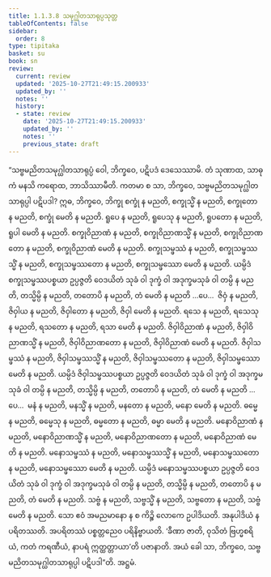 ```yaml
---
title: 1.1.3.8 သမုဂ္ဃါတသာရုပ္ပသုတ္တ
tableOfContents: false
sidebar:
  order: 8
type: tipitaka
basket: su
book: sn
review:
  current: review
  updated: '2025-10-27T21:49:15.200933'
  updated_by: ''
  notes: ''
  history:
  - state: review
    date: '2025-10-27T21:49:15.200933'
    updated_by: ''
    notes: ''
    previous_state: draft
---
```



<ReviewStatus review={frontmatter.review} showDetails={true} />

<HypothesisAnnotation frontmatter={frontmatter} />

<DynamicBreadcrumb />

<Division number="30" book="sn" e="ch" v="18" p="283">

<Paragraph number="80" book="sn">
“သဗ္ဗမညိတသမုဂ္ဃါတသာရုပ္ပံ ဝေါ, ဘိက္ခဝေ, ပဋိပဒံ ဒေသေဿာမိ. တံ သုဏာထ, သာဓုကံ မနသိ ကရောထ, ဘာသိဿာမီတိ. ကတမာ စ သာ, ဘိက္ခဝေ, သဗ္ဗမညိတသမုဂ္ဃါတသာရုပ္ပါ ပဋိပဒါ? ဣဓ, ဘိက္ခဝေ, ဘိက္ခု စက္ခုံ န မညတိ, စက္ခုသ္မိံ န မညတိ, စက္ခုတော န မညတိ, စက္ခုံ မေတိ န မညတိ. ရူပေ န မညတိ, ရူပေသု န မညတိ, ရူပတော န မညတိ, ရူပါ မေတိ န မညတိ. စက္ခုဝိညာဏံ န မညတိ, စက္ခုဝိညာဏသ္မိံ န မညတိ, စက္ခုဝိညာဏတော န မညတိ, စက္ခုဝိညာဏံ မေတိ န မညတိ. စက္ခုသမ္ဖဿံ န မညတိ, စက္ခုသမ္ဖဿသ္မိံ န မညတိ, စက္ခုသမ္ဖဿတော န မညတိ, စက္ခုသမ္ဖဿော မေတိ န မညတိ. ယမ္ပိဒံ စက္ခုသမ္ဖဿပစ္စယာ ဥပ္ပဇ္ဇတိ ဝေဒယိတံ သုခံ ဝါ ဒုက္ခံ ဝါ အဒုက္ခမသုခံ ဝါ တမ္ပိ န မညတိ, တသ္မိမ္ပိ န မညတိ, တတောပိ န မညတိ, တံ မေတိ န မညတိ …ပေ…  ဇိဝှံ န မညတိ, ဇိဝှါယ န မညတိ, ဇိဝှါတော န မညတိ, ဇိဝှါ မေတိ န မညတိ. ရသေ န မညတိ, ရသေသု န မညတိ, ရသတော န မညတိ, ရသာ မေတိ န မညတိ. ဇိဝှါဝိညာဏံ န မညတိ, ဇိဝှါဝိညာဏသ္မိံ န မညတိ, ဇိဝှါဝိညာဏတော န မညတိ, ဇိဝှါဝိညာဏံ မေတိ န မညတိ. ဇိဝှါသမ္ဖဿံ န မညတိ, ဇိဝှါသမ္ဖဿသ္မိံ န မညတိ, ဇိဝှါသမ္ဖဿတော န မညတိ, ဇိဝှါသမ္ဖဿော မေတိ န မညတိ. ယမ္ပိဒံ ဇိဝှါသမ္ဖဿပစ္စယာ ဥပ္ပဇ္ဇတိ ဝေဒယိတံ သုခံ ဝါ ဒုက္ခံ ဝါ အဒုက္ခမသုခံ ဝါ တမ္ပိ န မညတိ, တသ္မိမ္ပိ န မညတိ, တတောပိ န မညတိ, တံ မေတိ န မညတိ …ပေ…  မနံ န မညတိ, မနသ္မိံ န မညတိ, မနတော န မညတိ, မနော မေတိ န မညတိ. ဓမ္မေ န မညတိ, ဓမ္မေသု န မညတိ, ဓမ္မတော န မညတိ, ဓမ္မာ မေတိ န မညတိ. မနောဝိညာဏံ န မညတိ, မနောဝိညာဏသ္မိံ န မညတိ, မနောဝိညာဏတော န မညတိ, မနောဝိညာဏံ မေတိ န မညတိ. မနောသမ္ဖဿံ န မညတိ, မနောသမ္ဖဿသ္မိံ န မညတိ, မနောသမ္ဖဿတော န မညတိ, မနောသမ္ဖဿော မေတိ န မညတိ. ယမ္ပိဒံ မနောသမ္ဖဿပစ္စယာ ဥပ္ပဇ္ဇတိ ဝေဒယိတံ သုခံ ဝါ ဒုက္ခံ ဝါ အဒုက္ခမသုခံ ဝါ တမ္ပိ န မညတိ, တသ္မိမ္ပိ န မညတိ, တတောပိ န မညတိ, တံ မေတိ န မညတိ. သဗ္ဗံ န မညတိ, သဗ္ဗသ္မိံ န မညတိ, သဗ္ဗတော န မညတိ, သဗ္ဗံ မေတိ န မညတိ. သော ဧဝံ အမညမာနော န စ ကိဉ္စိ လောကေ ဥပါဒိယတိ. အနုပါဒိယံ န ပရိတဿတိ. အပရိတဿံ ပစ္စတ္တညေဝ ပရိနိဗ္ဗာယတိ. ‘ခီဏာ ဇာတိ, ဝုသိတံ ဗြဟ္မစရိယံ, ကတံ ကရဏီယံ, နာပရံ ဣတ္ထတ္တာယာ’တိ ပဇာနာတိ. အယံ ခေါ သာ, ဘိက္ခဝေ, သဗ္ဗမညိတသမုဂ္ဃါတသာရုပ္ပါ ပဋိပဒါ”တိ.

</Paragraph>
</Division>

<Paragraph number="81" type="center" book="sn">
အဋ္ဌမံ.
</Paragraph>